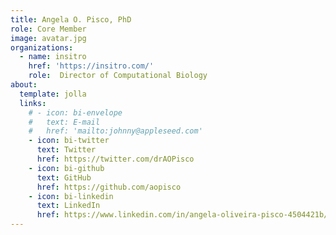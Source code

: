 ```yaml
---
title: Angela O. Pisco, PhD
role: Core Member
image: avatar.jpg
organizations:
  - name: insitro
    href: 'https://insitro.com/'
    role:  Director of Computational Biology
about:
  template: jolla
  links:
    # - icon: bi-envelope
    #   text: E-mail
    #   href: 'mailto:johnny@appleseed.com'
    - icon: bi-twitter
      text: Twitter
      href: https://twitter.com/drAOPisco
    - icon: bi-github
      text: GitHub
      href: https://github.com/aopisco
    - icon: bi-linkedin
      text: LinkedIn
      href: https://www.linkedin.com/in/angela-oliveira-pisco-4504421b/
---
```

